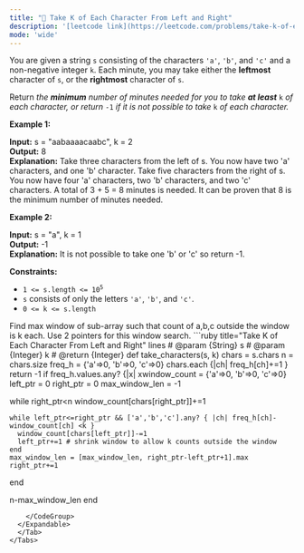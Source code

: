 ```yaml
---
title: "🧀 Take K of Each Character From Left and Right"
description: '[leetcode link](https://leetcode.com/problems/take-k-of-each-character-from-left-and-right/description/)'
mode: 'wide'
---
```

<Tabs>
  <Tab title="Question" icon="circle-question" iconType="regular">
    <Card>
      <p>You are given a string <code>s</code> consisting of the characters <code>&#39;a&#39;</code>, <code>&#39;b&#39;</code>, and <code>&#39;c&#39;</code> and a non-negative integer <code>k</code>. Each minute, you may take either the <strong>leftmost</strong> character of <code>s</code>, or the <strong>rightmost</strong> character of <code>s</code>.</p>  <p>Return<em> the <strong>minimum</strong> number of minutes needed for you to take <strong>at least</strong> </em><code>k</code><em> of each character, or return </em><code>-1</code><em> if it is not possible to take </em><code>k</code><em> of each character.</em></p>   <p><strong class="example">Example 1:</strong></p>   <strong>Input:</strong> s = &quot;aabaaaacaabc&quot;, k = 2 <br/> <strong>Output:</strong> 8 <br/> <strong>Explanation:</strong>  Take three characters from the left of s. You now have two &#39;a&#39; characters, and one &#39;b&#39; character. Take five characters from the right of s. You now have four &#39;a&#39; characters, two &#39;b&#39; characters, and two &#39;c&#39; characters. A total of 3 + 5 = 8 minutes is needed. It can be proven that 8 is the minimum number of minutes needed.   <p><strong class="example">Example 2:</strong></p>   <strong>Input:</strong> s = &quot;a&quot;, k = 1 <br/> <strong>Output:</strong> -1 <br/> <strong>Explanation:</strong> It is not possible to take one &#39;b&#39; or &#39;c&#39; so return -1.    <p><strong>Constraints:</strong></p>  <ul>  <li><code>1 &lt;= s.length &lt;= 10<sup>5</sup></code></li>  <li><code>s</code> consists of only the letters <code>&#39;a&#39;</code>, <code>&#39;b&#39;</code>, and <code>&#39;c&#39;</code>.</li>  <li><code>0 &lt;= k &lt;= s.length</code></li> </ul> 
    </Card>
  </Tab>
  <Tab title="Solution" icon="lightbulb" iconType="regular" >
    <Card>
      Find max window of sub-array such that count of a,b,c outside the window is k each. Use 2 pointers for this window search.
</Card>
  <Expandable title="code">
    <CodeGroup dropdown>
```ruby title="Take K of Each Character From Left and Right" lines
# @param {String} s
# @param {Integer} k
# @return {Integer}
def take_characters(s, k)
  chars = s.chars
  n = chars.size
  freq_h = {'a'=>0, 'b'=>0, 'c'=>0}
  chars.each {|ch| freq_h[ch]+=1 }
  return -1 if freq_h.values.any? {|x| x<k }

  window_count = {'a'=>0, 'b'=>0, 'c'=>0}
  left_ptr = 0
  right_ptr = 0
  max_window_len = -1

  while right_ptr<n
    window_count[chars[right_ptr]]+=1
    
    while left_ptr<=right_ptr && ['a','b','c'].any? { |ch| freq_h[ch]-window_count[ch] <k }
      window_count[chars[left_ptr]]-=1
      left_ptr+=1 # shrink window to allow k counts outside the window
    end
    max_window_len = [max_window_len, right_ptr-left_ptr+1].max
    right_ptr+=1
  end
  
  n-max_window_len
end
```
    </CodeGroup>
  </Expandable>
  </Tab>
</Tabs>